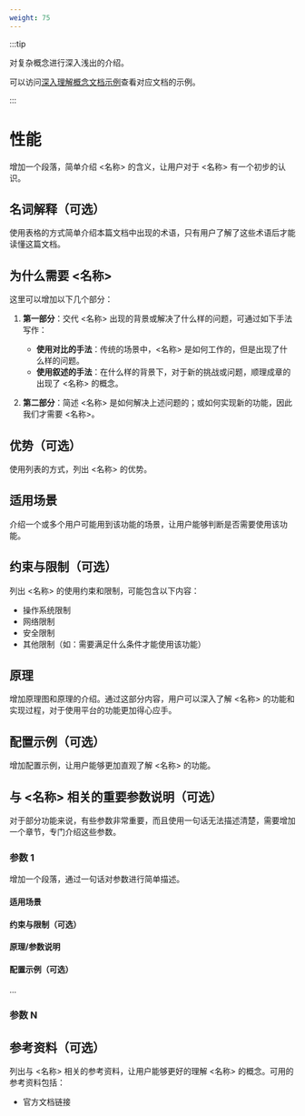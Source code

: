 ```yaml
---
weight: 75
---
```


:::tip

对复杂概念进行深入浅出的介绍。

可以访问[深入理解概念文档示例](https://product-doc-guide.alauda.cn/template/concept/insight_example.html)查看对应文档的示例。

:::

# 性能

增加一个段落，简单介绍 \<名称\> 的含义，让用户对于 \<名称\> 有一个初步的认识。

## 名词解释（可选）

使用表格的方式简单介绍本篇文档中出现的术语，只有用户了解了这些术语后才能读懂这篇文档。

## 为什么需要 \<名称\>

这里可以增加以下几个部分：

1. **第一部分**：交代 \<名称\> 出现的背景或解决了什么样的问题，可通过如下手法写作：

   - **使用对比的手法**：传统的场景中，\<名称> 是如何工作的，但是出现了什么样的问题。
   - **使用叙述的手法**：在什么样的背景下，对于新的挑战或问题，顺理成章的出现了 \<名称> 的概念。

2. **第二部分**：简述 \<名称\> 是如何解决上述问题的；或如何实现新的功能，因此我们才需要 \<名称\>。

## 优势（可选）

使用列表的方式，列出 \<名称\> 的优势。

## 适用场景

介绍一个或多个用户可能用到该功能的场景，让用户能够判断是否需要使用该功能。

## 约束与限制（可选）

列出 \<名称\> 的使用约束和限制，可能包含以下内容：

- 操作系统限制
- 网络限制
- 安全限制
- 其他限制（如：需要满足什么条件才能使用该功能）

## 原理

增加原理图和原理的介绍。通过这部分内容，用户可以深入了解 \<名称\> 的功能和实现过程，对于使用平台的功能更加得心应手。

## 配置示例（可选）

增加配置示例，让用户能够更加直观了解 \<名称\> 的功能。

## 与 \<名称\> 相关的重要参数说明（可选）

对于部分功能来说，有些参数非常重要，而且使用一句话无法描述清楚，需要增加一个章节，专门介绍这些参数。

### 参数 1

增加一个段落，通过一句话对参数进行简单描述。

#### 适用场景

#### 约束与限制（可选）

#### 原理/参数说明

#### 配置示例（可选）

...

### 参数 N

## 参考资料（可选）

列出与 \<名称\> 相关的参考资料，让用户能够更好的理解 \<名称\> 的概念。可用的参考资料包括：

- 官方文档链接